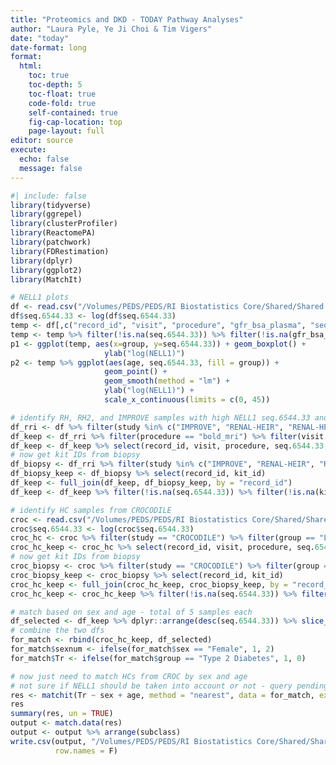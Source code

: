 ```yaml
---
title: "Proteomics and DKD - TODAY Pathway Analyses"
author: "Laura Pyle, Ye Ji Choi & Tim Vigers"
date: "today"
date-format: long
format:
  html:
    toc: true
    toc-depth: 5
    toc-float: true
    code-fold: true
    self-contained: true
    fig-cap-location: top
    page-layout: full
editor: source
execute:
  echo: false
  message: false
---
```


```r
#| include: false
library(tidyverse)
library(ggrepel)
library(clusterProfiler)
library(ReactomePA)
library(patchwork)
library(FDRestimation)
library(dplyr)
library(ggplot2)
library(MatchIt)
```

```r
# NELL1 plots
df <- read.csv("/Volumes/PEDS/PEDS/RI Biostatistics Core/Shared/Shared Projects/Laura/Peds Endo/Petter Bjornstad/Data Harmonization/Data Clean/soma_harmonized_dataset.csv")
df$seq.6544.33 <- log(df$seq.6544.33)
temp <- df[,c("record_id", "visit", "procedure", "gfr_bsa_plasma", "seq.6544.33", "group", "age")]
temp <- temp %>% filter(!is.na(seq.6544.33)) %>% filter(!is.na(gfr_bsa_plasma)) %>% filter(visit == "baseline")
p1 <- ggplot(temp, aes(x=group, y=seq.6544.33)) + geom_boxplot() + 
                     ylab("log(NELL1)")
p2 <- temp %>% ggplot(aes(age, seq.6544.33, fill = group)) +  
                     geom_point() + 
                     geom_smooth(method = "lm") + 
                     ylab("log(NELL1)") + 
                     scale_x_continuous(limits = c(0, 45))

# identify RH, RH2, and IMPROVE samples with high NELL1 seq.6544.33 and biopsy
df_rri <- df %>% filter(study %in% c("IMPROVE", "RENAL-HEIR", "RENAL-HEIRitage")) 
df_keep <- df_rri %>% filter(procedure == "bold_mri") %>% filter(visit == "baseline")
df_keep <- df_keep %>% select(record_id, visit, procedure, seq.6544.33, group, sex, age)
# now get kit IDs from biopsy
df_biopsy <- df_rri %>% filter(study %in% c("IMPROVE", "RENAL-HEIR", "RENAL-HEIRitage")) %>% filter(!is.na(kit_id)) %>% filter(procedure == "kidney_biopsy") %>% filter(visit == "baseline") %>% filter(group == "Type 2 Diabetes")
df_biopsy_keep <- df_biopsy %>% select(record_id, kit_id)
df_keep <- full_join(df_keep, df_biopsy_keep, by = "record_id")
df_keep <- df_keep %>% filter(!is.na(seq.6544.33)) %>% filter(!is.na(kit_id)) %>% filter(!(kit_id %in% c(" ","")))

# identify HC samples from CROCODILE
croc <- read.csv("/Volumes/PEDS/PEDS/RI Biostatistics Core/Shared/Shared Projects/Laura/Peds Endo/Petter Bjornstad/Data Harmonization/Data Clean/soma_harmonized_dataset.csv")
croc$seq.6544.33 <- log(croc$seq.6544.33)
croc_hc <- croc %>% filter(study == "CROCODILE") %>% filter(group == "Lean Control") %>% filter(procedure == "bold_mri")
croc_hc_keep <- croc_hc %>% select(record_id, visit, procedure, seq.6544.33, group, sex, age)
# now get kit IDs from biopsy
croc_biopsy <- croc %>% filter(study == "CROCODILE") %>% filter(group == "Lean Control") %>% filter(!is.na(kit_id)) %>% filter(procedure == "kidney_biopsy")
croc_biopsy_keep <- croc_biopsy %>% select(record_id, kit_id)
croc_hc_keep <- full_join(croc_hc_keep, croc_biopsy_keep, by = "record_id")
croc_hc_keep <- croc_hc_keep %>% filter(!is.na(seq.6544.33)) %>% filter(!is.na(kit_id))

# match based on sex and age - total of 5 samples each
df_selected <- df_keep %>% dplyr::arrange(desc(seq.6544.33)) %>% slice_head(n = 5)
# combine the two dfs
for_match <- rbind(croc_hc_keep, df_selected)
for_match$sexnum <- ifelse(for_match$sex == "Female", 1, 2)
for_match$Tr <- ifelse(for_match$group == "Type 2 Diabetes", 1, 0)

# now just need to match HCs from CROC by sex and age
# not sure if NELL1 should be taken into account or not - query pending to Petter
res <- matchit(Tr ~ sex + age, method = "nearest", data = for_match, exact = ~ sex)
res
summary(res, un = TRUE)
output <- match.data(res)
output <- output %>% arrange(subclass)
write.csv(output, "/Volumes/PEDS/PEDS/RI Biostatistics Core/Shared/Shared Projects/Laura/Peds Endo/Petter Bjornstad/Weining Lu/T2D_HC_matches.csv",
          row.names = F)
```

